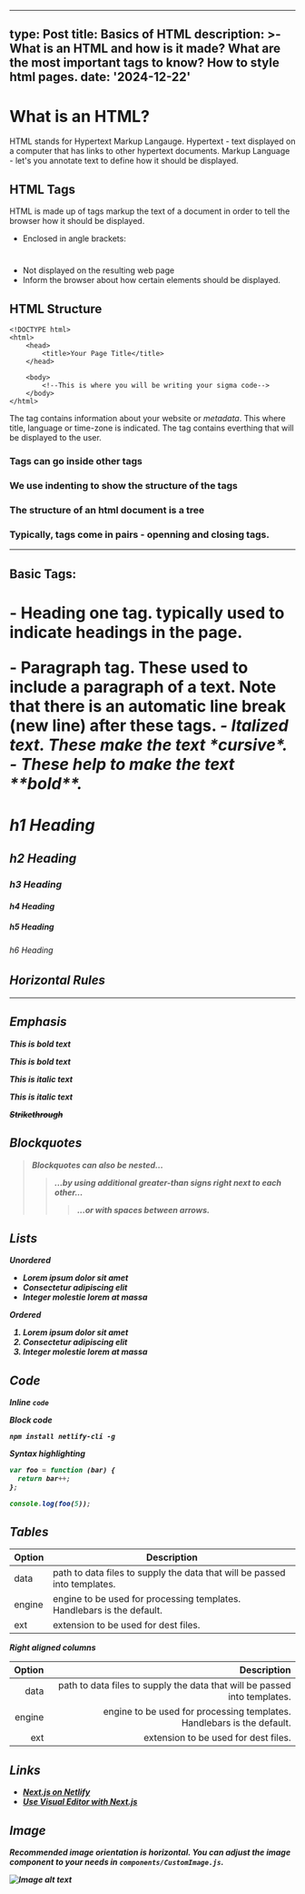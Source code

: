 
---
type: Post
title: Basics of HTML
description: >-
  What is an HTML and how is it made? What are the most important tags to know? How to style html pages.
date: '2024-12-22'
---

# What is an HTML?

HTML stands for Hypertext Markup Langauge. 
Hypertext - text displayed on a computer that has links to other hypertext documents.
Markup Language - let's you annotate text to define how it should be displayed. 

## HTML Tags

HTML is made up of tags markup the text of a document in order to tell the browser how it should be displayed.

* Enclosed in angle brackets: <h1>
* Not displayed on the resulting web page
* Inform the browser about how certain elements should be displayed.

## HTML Structure

```
<!DOCTYPE html>
<html>
    <head>
        <title>Your Page Title</title>
    </head>

    <body>
        <!--This is where you will be writing your sigma code-->
    </body>
</html>

```

The **<head>** tag contains information about your website or *metadata*. This where title, language or time-zone is indicated.
The **<body>** tag contains everthing that will be displayed to the user.

### Tags can go inside other tags
### We use indenting to show the structure of the tags
### The structure of an html document is a tree
### Typically, tags come in pairs - openning and closing tags.

***

## Basic Tags:

<h1> - Heading one tag. typically used to indicate headings in the page.
<p>  - Paragraph tag. These used to include a paragraph of a text. Note that there is an automatic line break (new line) after these tags.
<i>  - Italized text. These make the text *cursive*.
<b>  - These help to make the text **bold**.



# h1 Heading

## h2 Heading

### h3 Heading

#### h4 Heading

##### h5 Heading

###### h6 Heading

## Horizontal Rules

***

## Emphasis

**This is bold text**

**This is bold text**

*This is italic text*

*This is italic text*

~~Strikethrough~~

## Blockquotes

> Blockquotes can also be nested...
>
> > ...by using additional greater-than signs right next to each other...
> >
> > > ...or with spaces between arrows.

## Lists

Unordered

*   Lorem ipsum dolor sit amet
*   Consectetur adipiscing elit
*   Integer molestie lorem at massa

Ordered

1.  Lorem ipsum dolor sit amet
2.  Consectetur adipiscing elit
3.  Integer molestie lorem at massa

## Code

Inline `code`

Block code

```
npm install netlify-cli -g
```

Syntax highlighting

```js
var foo = function (bar) {
  return bar++;
};

console.log(foo(5));
```

## Tables

| Option | Description                                                               |
| ------ | ------------------------------------------------------------------------- |
| data   | path to data files to supply the data that will be passed into templates. |
| engine | engine to be used for processing templates. Handlebars is the default.    |
| ext    | extension to be used for dest files.                                      |

Right aligned columns

| Option |                                                               Description |
| -----: | ------------------------------------------------------------------------: |
|   data | path to data files to supply the data that will be passed into templates. |
| engine |    engine to be used for processing templates. Handlebars is the default. |
|    ext |                                      extension to be used for dest files. |

## Links

*   [Next.js on Netlify](https://docs.netlify.com/frameworks/next-js/overview/)
*   [Use Visual Editor with Next.js](https://docs.netlify.com/visual-editor/frameworks/next/)

## Image

Recommended image orientation is horizontal. You can adjust the image component to your needs in `components/CustomImage.js`.

![Image alt text](/images/random-image.jpeg "Image Title")
